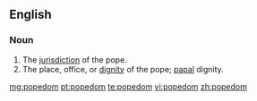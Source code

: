 ==English==

===Noun===
{{en-noun}}

# The [[jurisdiction]] of the pope.
# The place, office, or [[dignity]] of the pope; [[papal]] dignity.

[[mg:popedom]]
[[pt:popedom]]
[[te:popedom]]
[[vi:popedom]]
[[zh:popedom]]